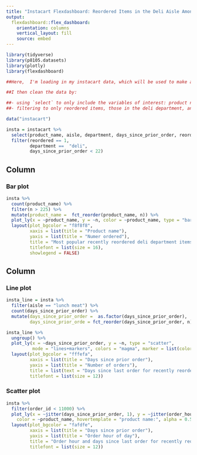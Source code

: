```yaml
---
title: "Instacart Flexdashboard: Reordered Items in the Deli Aisle Among Recent Reorderers"
output:   
  flexdashboard::flex_dashboard:
    orientation: columns
    vertical_layout: fill
    source: embed
---
```


```r
library(tidyverse)
library(p8105.datasets)
library(plotly)
library(flexdashboard)
```


```r
##Here,  I'm loading in my instacart data, which will be used to make a flexdashboard of various visualizations of the data. 

##I then clean the data by:

##- using `select` to only include the variables of interest: product name, aisle, department, days since prior order, if the item was reordered, order hour of day, and order id
##- filtering to only reordered items, those in the deli department, and orders within 3 weeks of the last order

data("instacart")

insta = instacart %>% 
  select(product_name, aisle, department, days_since_prior_order, reordered, order_hour_of_day, order_id)  %>% 
  filter(reordered == 1,
         department ==  "deli",
         days_since_prior_order < 22)  
```
 
Column {data-width=550}
-----------------------------------------------------------------------

### Bar plot

```r

insta %>%   
  count(product_name) %>% 
  filter(n > 225) %>% 
  mutate(product_name =  fct_reorder(product_name, n)) %>% 
  plot_ly(x = ~product_name, y = ~n, color = ~product_name, type = "bar", colors = "viridis") %>% 
  layout(plot_bgcolor = "f8f8f8",
         xaxis = list(title = "Product name"), 
         yaxis = list(title = "Numer ordered"), 
         title = "Most popular recently reordered deli department items",  
         titlefont = list(size = 16),
         showlegend = FALSE)

```

Column {data-width=450}
-----------------------------------------------------------------------

### Line plot 

```r

insta_line = insta %>%   
  filter(aisle == "lunch meat") %>% 
  count(days_since_prior_order) %>% 
  mutate(days_since_prior_order =  as.factor(days_since_prior_order), 
         days_since_prior_orde = fct_reorder(days_since_prior_order, n)) 

insta_line %>%
  ungroup() %>%
  plot_ly(x = ~days_since_prior_order, y = ~n, type = "scatter", 
          mode = "lines+markers", colors = "magma", marker = list(color = "maroon"), line = list(color = "brown")) %>% 
  layout(plot_bgcolor = "fffefa",
         xaxis = list(title = "Days since prior order"), 
         yaxis = list(title = "Number of orders"), 
         title = list(text = "Days since last order for recently reordered items in the lunch meat aisle"), 
         titlefont = list(size = 12))

```

### Scatter plot 

```r

insta %>% 
  filter(order_id < 11000) %>% 
  plot_ly(x = ~jitter(days_since_prior_order, 1), y = ~jitter(order_hour_of_day, 1), type = "scatter", mode = "markers",
    color = ~product_name, hovertemplate = "product name:", alpha = 0.5, colors = "navy", showlegend = FALSE) %>% 
  layout(plot_bgcolor = "fafdfe",
         xaxis = list(title = "Days since prior order"), 
         yaxis = list(title = "Order hour of day"), 
         title = "Order hour and days since last order for recently reordered deli items",  
         titlefont = list(size = 12))

```

